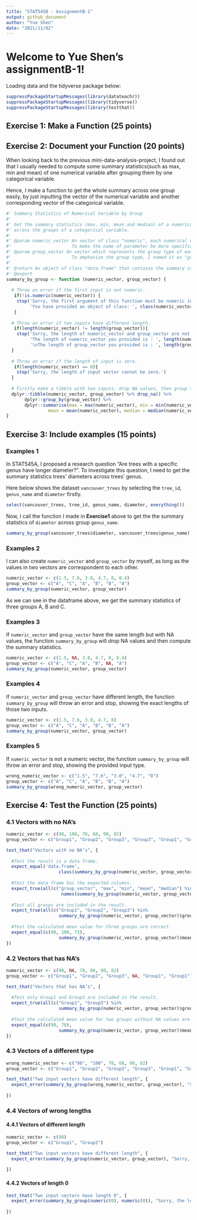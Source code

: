 ```yaml
---
title: "STAT545B - AssignmentB-1"
output: github_document
author: "Yue Shen"
date: "2021/11/02"
---
```



# Welcome to Yue Shen's assignmentB-1!

Loading data and the tidyverse package below: 

```r
suppressPackageStartupMessages(library(datateachr))
suppressPackageStartupMessages(library(tidyverse))
suppressPackageStartupMessages(library(testthat))
```


## Exercise 1: Make a Function (25 points)

## Exercise 2: Document your Function (20 points)

When looking back to the previous mini-data-analysis-project, I found out that I usually needed to compute some summary statistics(such as max, min and mean) of one numerical variable after grouping them by one categorical variable.

Hence, I make a function to get the whole summary across one group easily, by just inputting the vector of the numerical variable and another corresponding vector of the categorical variable.

```r
#' Summary Statistics of Numerical Variable by Group
#'
#' Get the summary statistics (max, min, mean and median) of a numerical variable 
#' across the groups of a categorical variable.
#'
#' @param numeric_vector An vector of class "numeric", each numerical value is a part of one observation row.
#'                       To make the name of parameter be more specific, I named it as "numeric_vector".
#' @param group_vector An vector which represents the group type of each numeric value in the "numeric_vector" one by one.
#'                       To emphasize the group type, I named it as "group_vector".
#'
#' @return An object of class "data.frame" that contains the summary statistics of each group type.
#' @export
summary_by_group <- function (numeric_vector, group_vector) {
  
  # Throw an error if the first input is not numeric.
   if(!is.numeric(numeric_vector)) {
    stop('Sorry, the first argument of this function must be numeric input!\n',
         'You have provided an object of class: ', class(numeric_vector)[1])
   }
  
  # Throw an error if two inputs have different length.
   if(length(numeric_vector) != length(group_vector)){
    stop('Sorry, the length of numeric_vector and group_vector are not equal. Data frame cannot be created!\n',
         'The length of numeric_vector you provided is : ', length(numeric_vector),
         '\nThe length of group_vector you provided is : ', length(group_vector))
  }
  
  # Throw an error if the length of input is zero.
   if(length(numeric_vector) == 0){
    stop('Sorry, the length of input vector cannot be zero.')
  }
  
  # Firstly make a tibble with two inputs, drop NA values, then group them by "group_vector", compute the summary statistics.
  dplyr::tibble(numeric_vector, group_vector) %>% drop_na() %>% 
       dplyr::group_by(group_vector) %>%
       dplyr::summarise(max = max(numeric_vector), min = min(numeric_vector), 
                mean = mean(numeric_vector), median = median(numeric_vector))
}

```



## Exercise 3: Include examples (15 points)

### Examples 1

In STAT545A, I proposed a research question "Are trees with a specific genus have longer diameter?". To investigate this question, I need to get the summary statistics trees' diameters across trees' genus.

Here below shows the dataset `vancouver_trees` by selecting the `tree_id`, `genus_name` and `diameter` firstly.

```r
select(vancouver_trees, tree_id, genus_name, diameter, everything())
```
Now, I call the function I made in **Exercise1** above to get the the summary statistics of `diameter` across group `genus_name`.

```r
summary_by_group(vancouver_trees$diameter, vancouver_trees$genus_name)
```


### Examples 2

I can also create `numeric_vector` and `group_vector` by myself, as long as the values in two vectors are correspondent to each other.

```r
numeric_vector <- c(1.5, 7.6, 3.0, 4.7, 8, 8.4)
group_vector <- c("A", "C", "A", "B", "B", "A")
summary_by_group(numeric_vector, group_vector)
```

As we can see in the dataframe above, we get the summary statistics of three groups A, B and C.

### Examples 3

If `numeric_vector` and `group_vector` have the same length but with NA values, the function `summary_by_group` will drop NA values and then compute the summary statistics.

```r
numeric_vector <- c(1.5, NA, 3.0, 4.7, 8, 8.4)
group_vector <- c("A", "C", "A", "B", NA, "A")
summary_by_group(numeric_vector, group_vector)
```


### Examples 4

If `numeric_vector` and `group_vector` have different length, the function `summary_by_group` will throw an error and stop, showing the exact lengths of those two inputs.

```r
numeric_vector <- c(1.5, 7.6, 3.0, 4.7, 8)
group_vector <- c("A", "C", "A", "B", "B", "A")
summary_by_group(numeric_vector, group_vector)
```


### Examples 5

If `numeric_vector` is not a numeric vector, the function `summary_by_group` will throw an error and stop, showing the provided input type.

```r
wrong_numeric_vector <- c("1.5", "7.6", "3.0", "4.7", "8")
group_vector <- c("A", "C", "A", "B", "B", "A")
summary_by_group(wrong_numeric_vector, group_vector)
```





## Exercise 4: Test the Function (25 points)

### 4.1 Vectors with no NA’s

```r
numeric_vector <- c(98, 100, 78, 68, 90, 82)
group_vector <- c("Group1", "Group2", "Group3", "Group3", "Group1", "Group1")

test_that("Vectors with no NA’s", {
  
  #Test the result is a data frame.
  expect_equal('data.frame',
                    class(summary_by_group(numeric_vector, group_vector))[3])
  
  #Test the data frame has the expected columns.
  expect_true(all(c("group_vector", "max", "min", "mean", "median") %in% 
                     names(summary_by_group(numeric_vector, group_vector))))
  
  #Test all groups are included in the result.
  expect_true(all(c("Group1", "Group2", "Group3") %in% 
                    summary_by_group(numeric_vector, group_vector)$group_vector))
  
  #Test the calculated mean value for three groups are correct.
  expect_equal(c(90, 100, 73), 
                    summary_by_group(numeric_vector, group_vector)$mean)
})
```


### 4.2 Vectors that has NA’s

```r
numeric_vector <- c(98, NA, 78, 68, 90, 82)
group_vector <- c("Group1", "Group2", "Group3", NA, "Group1", "Group1")

test_that("Vectors that has NA’s", {
    
  #Test only Group1 and Group3 are included in the result.
  expect_true(all(c("Group1", "Group3") %in% 
                    summary_by_group(numeric_vector, group_vector)$group_vector))
  
  #Test the calculated mean value for two groups without NA values are correct.
  expect_equal(c(90, 78), 
                    summary_by_group(numeric_vector, group_vector)$mean)
})
```


### 4.3 Vectors of a different type

```r
wrong_numeric_vector <- c("98", "100", 78, 68, 90, 82)
group_vector <- c("Group1", "Group2", "Group3", "Group3", "Group1", "Group1")

test_that("Two input vectors have different length", {
  expect_error(summary_by_group(wrong_numeric_vector, group_vector), "Sorry, the first argument of this function must be numeric input!")
  
})
```



### 4.4 Vectors of wrong lengths

#### 4.4.1 Vectors of different length
```r
numeric_vector <- c(98)
group_vector <- c("Group1", "Group2")

test_that("Two input vectors have different length", {
  expect_error(summary_by_group(numeric_vector, group_vector), "Sorry, the length of numeric_vector and group_vector are not equal. Data frame cannot be created!")
  
})
```

#### 4.4.2 Vectors of length 0

```r
test_that("Two input vectors have length 0", {
  expect_error(summary_by_group(numeric(0), numeric(0)), "Sorry, the length of input vector cannot be zero.")
  
})
```



